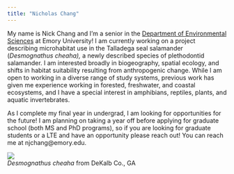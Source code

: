 ```yaml
---
title: "Nicholas Chang"
---
```


My name is Nick Chang and I'm a senior in the [Department of Environmental Sciences](envs.emory.edu) at Emory University! I am currently working on a project describing microhabitat use in the Talladega seal salamander (*Desmognathus cheaha),* a newly described species of plethodontid salamander. I am interested broadly in biogeography, spatial ecology, and shifts in habitat suitability resulting from anthropogenic change. While I am open to working in a diverse range of study systems, previous work has given me experience working in forested, freshwater, and coastal ecosystems, and I have a special interest in amphibians, reptiles, plants, and aquatic invertebrates.

As I complete my final year in undergrad, I am looking for opportunities for the future! I am planning on taking a year off before applying for graduate school (both MS and PhD programs), so if you are looking for graduate students or a LTE and have an opportunity please reach out! You can reach me at njchang\@emory.edu.

![](images/Desmognathus_cheaha_2023-12-03-01.JPG)\
*Desmognathus cheaha* from DeKalb Co., GA
